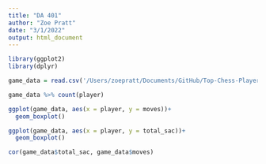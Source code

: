 ```yaml
---
title: "DA 401"
author: "Zoe Pratt"
date: "3/1/2022"
output: html_document
---
```


```r
library(ggplot2)
library(dplyr)
```

```r
game_data = read.csv('/Users/zoepratt/Documents/GitHub/Top-Chess-Players/data/player_piece_sac_data.csv')

game_data %>% count(player)
```

```r
ggplot(game_data, aes(x = player, y = moves))+
  geom_boxplot()
```

```r
ggplot(game_data, aes(x = player, y = total_sac))+
  geom_boxplot()
```

```r
cor(game_data$total_sac, game_data$moves)
```

